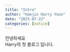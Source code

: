 ```yaml
---
title: "Intro"
author: "Haejin Harry Yoon"
date: "2025-07-22"
categories: [notice]
---
```


안녕하세요<br>
Harry의 첫 블로그 입니다.

